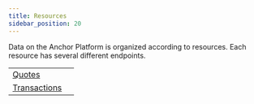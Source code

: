 ```yaml
---
title: Resources
sidebar_position: 20
---
```



Data on the Anchor Platform is organized according to resources. Each resource has several different endpoints.

<MethodTable title="Resource Types">

| | |
| --------------------------------------------------- | --- |
| [Quotes](./quotes/index.mdx) | |
| [Transactions](./transactions/index.mdx) | |

</MethodTable>
